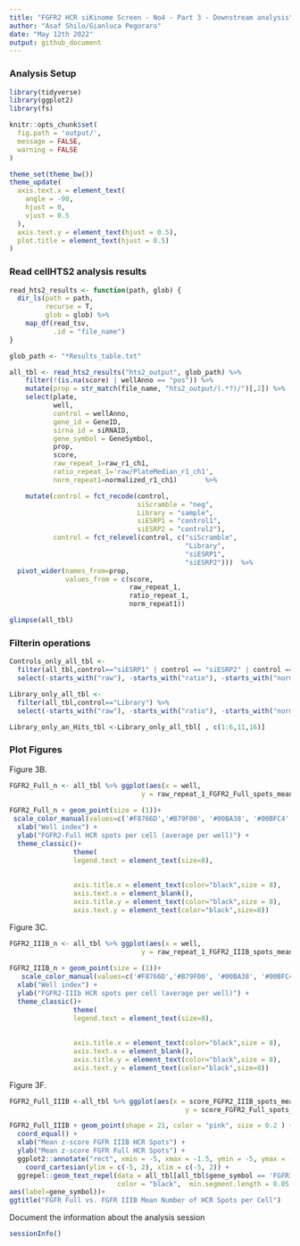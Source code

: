 ```yaml
---
title: "FGFR2 HCR siKinome Screen - No4 - Part 3 - Downstream analysis"
author: "Asaf Shilo/Gianluca Pegoraro"
date: "May 12th 2022"
output: github_document
---
```


### Analysis Setup

```r
library(tidyverse)
library(ggplot2)
library(fs)
```

```r
knitr::opts_chunk$set(
  fig.path = 'output/',
  message = FALSE,
  warning = FALSE
)

theme_set(theme_bw())
theme_update(
  axis.text.x = element_text(
    angle = -90,
    hjust = 0,
    vjust = 0.5
  ),
  axis.text.y = element_text(hjust = 0.5),
  plot.title = element_text(hjust = 0.5)
)
```

### Read cellHTS2 analysis results

```r
read_hts2_results <- function(path, glob) {
  dir_ls(path = path,
         recurse = T,
         glob = glob) %>%
    map_df(read_tsv,
           .id = "file_name")
}

glob_path <- "*Results_table.txt"
```

```r
all_tbl <- read_hts2_results("hts2_output", glob_path) %>%
    filter(!(is.na(score) | wellAnno == "pos")) %>%
    mutate(prop = str_match(file_name, "hts2_output/(.*?)/")[,2]) %>%
    select(plate, 
           well, 
           control = wellAnno, 
           gene_id = GeneID,
           sirna_id = siRNAID,
           gene_symbol = GeneSymbol,
           prop,
           score,
           raw_repeat_1=raw_r1_ch1,
           ratio_repeat_1='raw/PlateMedian_r1_ch1',
           norm_repeat1=normalized_r1_ch1)       %>%   

    mutate(control = fct_recode(control,
                                siScramble = "neg",
                                Library = "sample",
                                siESRP1 = "control1",
                                siESRP2 = "control2"),
           control = fct_relevel(control, c("siScramble", 
                                            "Library", 
                                            "siESRP1",
                                            "siESRP2")))  %>%  
  pivot_wider(names_from=prop,
              values_from = c(score,
                              raw_repeat_1,
                              ratio_repeat_1,
                              norm_repeat1))
```

```r
glimpse(all_tbl)
```
### Filterin operations

```r
Controls_only_all_tbl <-
  filter(all_tbl,control=="siESRP1" | control == "siESRP2" | control =="siScramble")%>%
  select(-starts_with("raw"), -starts_with("ratio"), -starts_with("norm"))
```

```r
Library_only_all_tbl <-
  filter(all_tbl,control=="Library") %>%
  select(-starts_with("raw"), -starts_with("ratio"), -starts_with("norm"))
```

```r
Library_only_an_Hits_tbl <-Library_only_all_tbl[ , c(1:6,11,16)]
```

### Plot Figures

Figure 3B.

```r
FGFR2_Full_n <- all_tbl %>% ggplot(aes(x = well, 
                                 y = raw_repeat_1_FGFR2_Full_spots_mean, color = as.factor(plate)))
                                         
FGFR2_Full_n + geom_point(size = (1))+
 scale_color_manual(values=c('#F8766D','#B79F00', '#00BA38', '#00BFC4', '#619CFF', '#F564E3'), name="plate index") +
  xlab("Well index") +
  ylab("FGFR2-Full HCR spots per cell (average per well)") +
  theme_classic()+
                theme(
                legend.text = element_text(size=8),
                
               
                axis.title.x = element_text(color="black",size = 8),
                axis.text.x = element_blank(),
                axis.title.y = element_text(color="black",size = 8),
                axis.text.y = element_text(color="black",size=8))
```

Figure 3C.

```r
FGFR2_IIIB_n <- all_tbl %>% ggplot(aes(x = well, 
                                 y = raw_repeat_1_FGFR2_IIIB_spots_mean, color = as.factor(plate)))
                                         
FGFR2_IIIB_n + geom_point(size = (1))+
   scale_color_manual(values=c('#F8766D','#B79F00', '#00BA38', '#00BFC4', '#619CFF', '#F564E3'), name="plate index") +
  xlab("Well index") +
  ylab("FGFR2-IIIb HCR spots per cell (average per well)") +
  theme_classic()+
                theme(
                legend.text = element_text(size=8),
                
               
                axis.title.x = element_text(color="black",size = 8),
                axis.text.x = element_blank(),
                axis.title.y = element_text(color="black",size = 8),
                axis.text.y = element_text(color="black",size=8))
```

Figure 3F.

```r
FGFR2_Full_IIIB <-all_tbl %>% ggplot(aes(x = score_FGFR2_IIIB_spots_mean, 
                                            y = score_FGFR2_Full_spots_mean))

FGFR2_Full_IIIB + geom_point(shape = 21, color = "pink", size = 0.2 ) + 
  coord_equal() +
  xlab("Mean z-score FGFR IIIB HCR Spots") +
  ylab("Mean z-score FGFR Full HCR Spots") +
  ggplot2::annotate("rect", xmin = -5, xmax = -1.5, ymin = -5, ymax = -1.5, alpha = 1, fill = "#E5E5FF", color = "#E5E5FF")+
    coord_cartesian(ylim = c(-5, 2), xlim = c(-5, 2)) +
  ggrepel::geom_text_repel(data = all_tbl[all_tbl$gene_symbol == 'FGFR1'  | all_tbl$gene_symbol == 'FGFR2' | all_tbl$gene_symbol == 'FGFR3'  | all_tbl$gene_symbol == 'FGFR4',],
                           color = "black",  min.segment.length = 0.05, seed = 42, box.padding = 0.7,
aes(label=gene_symbol))+
ggtitle("FGFR Full vs. FGFR IIIB Mean Number of HCR Spots per Cell")
```

Document the information about the analysis session

```r
sessionInfo()
```
